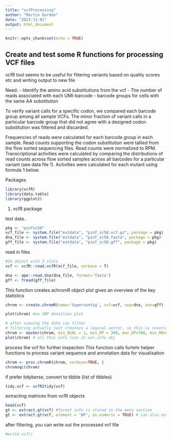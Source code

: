 ```yaml
---
title: "vcfProcessing"
author: "Martin Gordon"
date: "2023-11-01"
output: html_document
---
```


```r
knitr::opts_chunk$set(echo = TRUE)
```

## Create and test some R functions for processing VCF files 

vcfR tool seems to be useful for filtering variants based on quality scores etc and writing output to new file

Need:
- Identify the amino acid substitutions from the vcf
- The number of reads associated with each UMI-barcode
- barcode groups for cells with the same AA substitution



To verify variant calls for a specific codon, we compared each barcode group among all sample VCFs. The minor fraction of variant calls in a particular barcode group that did not agree with a designed codon substitution was filtered and discarded.

Frequencies of reads were calculated for each barcode group in each sample. Read counts supporting the codon substitution were tallied from the flow sorted sequencing files. Read counts were normalized to RPM. Transcriptional activities were calculated by comparing the distributions of read counts across flow sorted samples across all barcodes for a particular variant (see data file 1). Activities were calculated for each mutant using formula 1 below.


Packages
```r
library(vcfR)
library(data.table)
library(ggplot2)
```


1. vcfR package

test data..
```r
pkg <- "pinfsc50"
vcf_file <- system.file("extdata", "pinf_sc50.vcf.gz", package = pkg)
dna_file <- system.file("extdata", "pinf_sc50.fasta", package = pkg)
gff_file <- system.file("extdata", "pinf_sc50.gff", package = pkg)
```

read in files
```r
#S4 object with 3 slots
vcf <- vcfR::read.vcfR(vcf_file, verbose = T)

dna <- ape::read.dna(dna_file, format='fasta')
gff <- fread(gff_file)
```

This function creates achromR object
plot gives an overview of the key statistics
```r
chrom <- create.chromR(name='Supercontig', vcf=vcf, seq=dna, ann=gff)

plot(chrom) #no SNP densities plot

# after viewing the data can filter
# filtering actually just createzs a logical vector, so this is reversible
chrom <- masker(chrom, min_QUAL = 1, min_DP = 300, max_DP=700, min_MQ=59.8, max_MQ=60.1)
plot(chrom) # all this info lies in var.info obj
```
process the vcf for further inspection
This function calls furtehr helper functions to process variant sequence and annotation data for visualisation

```r
chrom <- proc.chromR(chrom, verbose=TRUE, )
chromoqc(chrom)
```
if prefer tidyberse, convert to tibble (list of tibbles)

```r
tidy.vcf <- vcfR2tidy(vcf)
```
extracting matrices from vcfR objects

```r
head(vcf)
gt <- extract.gt(vcf) #format info is stored in the meta section
gt <- extract.gt(vcf, element = 'DP', as.numeric = TRUE) # can also extract specific section of the vcf
```


after filtering, you can write out the processed vcf file
```r
#write.vcf()
```



